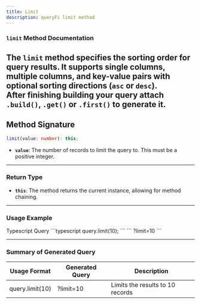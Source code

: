 ```yaml
---
title: Limit
description: queryFi limit method
---
```


### `limit` Method Documentation

The `limit` method specifies the sorting order for query results. It supports **single columns**, **multiple columns**, and **key-value pairs** with optional sorting directions (`asc` or `desc`).  
<Note type="note" title="Note">
  **After finishing building your query attach `.build()`, `.get()` or `.first()` to generate it.**
</Note>
---

## Method Signature

```typescript
limit(value: number): this;
```

- **`value`**: The number of records to limit the query to. This must be a positive integer.

---

### Return Type

- **`this`**: The method returns the current instance, allowing for method chaining.

---

### Usage Example

<Tabs defaultValue="ts" className="pt-5 pb-1">
  <TabsList>
    <TabsTrigger value="ts">Typescript</TabsTrigger>
    <TabsTrigger value="string">Query</TabsTrigger>
  </TabsList>
  <TabsContent value="ts">
    ```typescript
    query.limit(10);
    ```
  </TabsContent>
  <TabsContent value="string">
    ```
    ?limit=10
    ```
  </TabsContent>
</Tabs>

---

### Summary of Generated Query

| **Usage Format**         | **Generated Query**    | **Description**                          |
|--------------------------|------------------------|------------------------------------------|
| query.limit(10)        | ?limit=10            | Limits the results to 10 records         |
